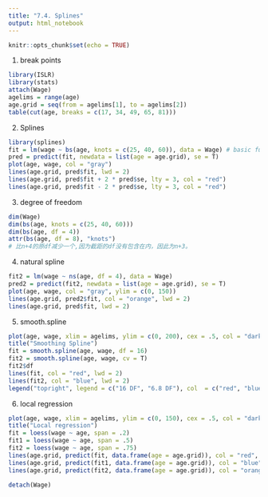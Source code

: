 ```yaml
---
title: "7.4. Splines"
output: html_notebook
---
```



```r
knitr::opts_chunk$set(echo = TRUE)
```

1. break points
```r
library(ISLR)
library(stats)
attach(Wage)
agelims = range(age)
age.grid = seq(from = agelims[1], to = agelims[2])
table(cut(age, breaks = c(17, 34, 49, 65, 81)))
```

2. Splines
```r
library(splines)
fit = lm(wage ~ bs(age, knots = c(25, 40, 60)), data = Wage) # basic function
pred = predict(fit, newdata = list(age = age.grid), se = T)
plot(age, wage, col = "gray")
lines(age.grid, pred$fit, lwd = 2)
lines(age.grid, pred$fit + 2 * pred$se, lty = 3, col = "red")
lines(age.grid, pred$fit - 2 * pred$se, lty = 3, col = "red")
```

3. degree of freedom
```r
dim(Wage)
dim(bs(age, knots = c(25, 40, 60)))
dim(bs(age, df = 4))
attr(bs(age, df = 8), "knots") 
# 比n+4的原df减少一个,因为截距的df没有包含在内，因此为n+3。
```
4. natural spline
```r
fit2 = lm(wage ~ ns(age, df = 4), data = Wage)
pred2 = predict(fit2, newdata = list(age = age.grid), se = T)
plot(age, wage, col = "gray", ylim = c(0, 150))
lines(age.grid, pred2$fit, col = "orange", lwd = 2)
lines(age.grid, pred$fit, lwd = 2)
```

5. smooth.spline 
```r
plot(age, wage, xlim = agelims, ylim = c(0, 200), cex = .5, col = "darkgrey")
title("Smoothing Spline")
fit = smooth.spline(age, wage, df = 16)
fit2 = smooth.spline(age, wage, cv = T)
fit2$df
lines(fit, col = "red", lwd = 2)
lines(fit2, col = "blue", lwd = 2)
legend("topright", legend = c("16 DF", "6.8 DF"), col  = c("red", "blue"), lty = 1, lwd = 2, cex = .8)
```
6. local regression

```r
plot(age, wage, xlim = agelims, ylim = c(0, 150), cex = .5, col = "darkgrey")
title("Local regression")
fit = loess(wage ~ age, span = .2)
fit1 = loess(wage ~ age, span = .5)
fit2 = loess(wage ~ age, span = .75)
lines(age.grid, predict(fit, data.frame(age = age.grid)), col = "red", lwd = 2)
lines(age.grid, predict(fit1, data.frame(age = age.grid)), col = "blue", lwd = 2)
lines(age.grid, predict(fit2, data.frame(age = age.grid)), col = "orange", lwd = 2)
```

```r
detach(Wage)
```

